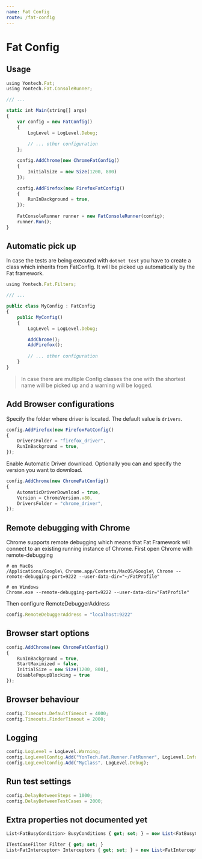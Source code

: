 ```yaml
---
name: Fat Config
route: /fat-config
---
```


# Fat Config

## Usage 

```typescript
using Yontech.Fat;
using Yontech.Fat.ConsoleRunner;

/// ...

static int Main(string[] args)
{
    var config = new FatConfig()
    {
        LogLevel = LogLevel.Debug;
        
        // ... other configuration
    };

    config.AddChrome(new ChromeFatConfig()
    {
        InitialSize = new Size(1200, 800)
    });

    config.AddFirefox(new FirefoxFatConfig()
    {
        RunInBackground = true,
    });
    
    FatConsoleRunner runner = new FatConsoleRunner(config);
    runner.Run();
}
```


## Automatic pick up

In case the tests are being executed with `dotnet test` you have to create a class which inherits from FatConfig. 
It will be picked up automatically by the Fat framework.


```typescript
using Yontech.Fat.Filters;

/// ...

public class MyConfig : FatConfig
{
    public MyConfig()
    {
        LogLevel = LogLevel.Debug;

        AddChrome();
        AddFirefox();
        
        // ... other configuration
    }
}
```

> In case there are multiple Config classes the one with the shortest name will be picked up 
and a warning will be logged.

## Add Browser configurations

Specify the folder where driver is located. The default value is `drivers`.
``` typescript
config.AddFirefox(new FirefoxFatConfig()
{
    DriversFolder = "firefox_driver",
    RunInBackground = true,
});
````

Enable Automatic Driver download. Optionally you can and specify the version you want to download.
``` typescript
config.AddChrome(new ChromeFatConfig()
{
    AutomaticDriverDownload = true,
    Version = ChromeVersion.v80,
    DriversFolder = "chrome_driver",
});
```

## Remote debugging with Chrome 

Chrome supports remote debugging which means that Fat Framework will connect to an existing 
running instance of Chrome. First open Chrome with remote-debugging
``` shell
# on MacOs
/Applications/Google\ Chrome.app/Contents/MacOS/Google\ Chrome --remote-debugging-port=9222 --user-data-dir="~/FatProfile"

# on Windows
Chrome.exe --remote-debugging-port=9222 --user-data-dir="FatProfile"
```

Then configure RemoteDebuggerAddress

``` typescript
config.RemoteDebuggerAddress = "localhost:9222"
```

## Browser start options

``` typescript
config.AddChrome(new ChromeFatConfig()
{
    RunInBackground = true,
    StartMaximized = false,
    InitialSize = new Size(1200, 800),
    DisablePopupBlocking = true
});
```

## Browser behaviour

``` typescript
config.Timeouts.DefaultTimeout = 4000;
config.Timeouts.FinderTimeout = 2000;
```

## Logging
``` typescript
config.LogLevel = LogLevel.Warning;
config.LogLevelConfig.Add("YonTech.Fat.Runner.FatRunner", LogLevel.Info);
config.LogLevelConfig.Add("MyClass", LogLevel.Debug);
```

## Run test settings
``` typescript
config.DelayBetweenSteps = 1000;
config.DelayBetweenTestCases = 2000;
```

## Extra properties not documented yet

``` typescript
List<FatBusyCondition> BusyConditions { get; set; } = new List<FatBusyCondition>();

ITestCaseFilter Filter { get; set; }
List<FatInterceptor> Interceptors { get; set; } = new List<FatInterceptor>();

```